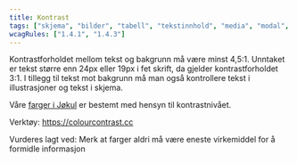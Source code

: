 ```yaml
---
title: Kontrast
tags: ["skjema", "bilder", "tabell", "tekstinnhold", "media", "modal", "innlogging", "animasjon", "navigasjon"]
wcagRules: ["1.4.1", "1.4.3"]
---
```


Kontrastforholdet mellom tekst og bakgrunn må være minst 4,5:1. Unntaket er tekst større enn 24px eller 19px i fet skrift, da gjelder kontrastforholdet 3:1. I tillegg til tekst mot bakgrunn må man også kontrollere tekst i illustrasjoner og tekst i skjema.

Våre [farger i Jøkul](https://jokul.fremtind.no/profil/farger) er bestemt med hensyn til kontrastnivået.

Verktøy: https://colourcontrast.cc

Vurderes lagt ved: Merk at farger aldri må være eneste virkemiddel for å formidle informasjon
